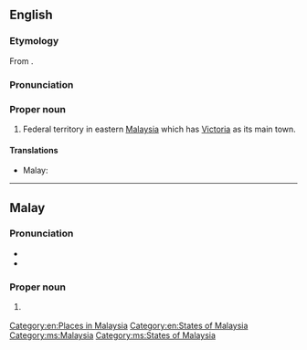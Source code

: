 ==English==
{{wikipedia}}

===Etymology===
From {{bor|en|ms|Labuan}}.

===Pronunciation===
{{rfp|en|}}

===Proper noun===
{{en-proper noun}}

# Federal territory in eastern [[Malaysia]] which has [[Victoria]] as its main town.

====Translations====
{{trans-top|Federal territory in Malaysia}}
* Malay: {{t|ms|Labuan}}
{{trans-mid}}
{{trans-bottom}}

[[Category:en:Places in Malaysia]]
[[Category:en:States of Malaysia]]

----

==Malay==
{{wikipedia|lang=ms}}

===Pronunciation===
* {{IPA|ms|/labuan/}}
* {{rhymes|ms|uan|wan|an}}

===Proper noun===
{{ms-proper noun|j=لابوان}}

# {{l|en|Labuan}} {{qualifier|Federal territory in Malaysia}}

[[Category:ms:Malaysia]]
[[Category:ms:States of Malaysia]]